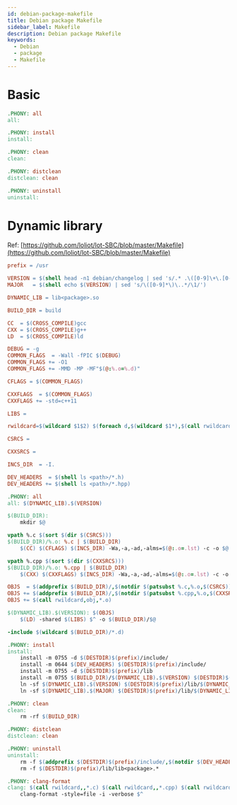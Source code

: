 ```yaml
---
id: debian-package-makefile
title: Debian package Makefile
sidebar_label: Makefile
description: Debian package Makefile
keywords:
  - Debian
  - package
  - Makefile
---
```


# Basic

```makefile
.PHONY: all
all:

.PHONY: install
install:

.PHONY: clean
clean:

.PHONY: distclean
distclean: clean

.PHONY: uninstall
uninstall:
```

# Dynamic library

Ref: [https://github.com/loliot/lot-SBC/blob/master/Makefile](https://github.com/loliot/lot-SBC/blob/master/Makefile)

```makefile
prefix = /usr

VERSION = $(shell head -n1 debian/changelog | sed 's/.* .\([0-9]\+\.[0-9]\+\.[0-9]\+\).*/\1/')
MAJOR   = $(shell echo $(VERSION) | sed 's/\([0-9]*\)\..*/\1/')

DYNAMIC_LIB = lib<package>.so

BUILD_DIR = build

CC  = $(CROSS_COMPILE)gcc
CXX = $(CROSS_COMPILE)g++
LD  = $(CROSS_COMPILE)ld

DEBUG = -g
COMMON_FLAGS  = -Wall -fPIC $(DEBUG)
COMMON_FLAGS += -O1
COMMON_FLAGS += -MMD -MP -MF"$(@:%.o=%.d)"

CFLAGS = $(COMMON_FLAGS)

CXXFLAGS  = $(COMMON_FLAGS)
CXXFLAGS += -std=c++11

LIBS =

rwildcard=$(wildcard $1$2) $(foreach d,$(wildcard $1*),$(call rwildcard,$d/,$2))

CSRCS =

CXXSRCS =

INCS_DIR  = -I.

DEV_HEADERS  = $(shell ls <path>/*.h)
DEV_HEADERS += $(shell ls <path>/*.hpp)

.PHONY: all
all: $(DYNAMIC_LIB).$(VERSION)

$(BUILD_DIR):
    mkdir $@

vpath %.c $(sort $(dir $(CSRCS)))
$(BUILD_DIR)/%.o: %.c | $(BUILD_DIR)
    $(CC) $(CFLAGS) $(INCS_DIR) -Wa,-a,-ad,-alms=$(@:.o=.lst) -c -o $@ $<

vpath %.cpp $(sort $(dir $(CXXSRCS)))
$(BUILD_DIR)/%.o: %.cpp | $(BUILD_DIR)
    $(CXX) $(CXXFLAGS) $(INCS_DIR) -Wa,-a,-ad,-alms=$(@:.o=.lst) -c -o $@ $<

OBJS  = $(addprefix $(BUILD_DIR)/,$(notdir $(patsubst %.c,%.o,$(CSRCS))))
OBJS += $(addprefix $(BUILD_DIR)/,$(notdir $(patsubst %.cpp,%.o,$(CXXSRCS))))
OBJS += $(call rwildcard,obj,*.o)

$(DYNAMIC_LIB).$(VERSION): $(OBJS)
    $(LD) -shared $(LIBS) $^ -o $(BUILD_DIR)/$@

-include $(wildcard $(BUILD_DIR)/*.d)

.PHONY: install
install:
    install -m 0755 -d $(DESTDIR)$(prefix)/include/
    install -m 0644 $(DEV_HEADERS) $(DESTDIR)$(prefix)/include/
    install -m 0755 -d $(DESTDIR)$(prefix)/lib
    install -m 0755 $(BUILD_DIR)/$(DYNAMIC_LIB).$(VERSION) $(DESTDIR)$(prefix)/lib
    ln -sf $(DYNAMIC_LIB).$(VERSION) $(DESTDIR)$(prefix)/lib/$(DYNAMIC_LIB).$(MAJOR)
    ln -sf $(DYNAMIC_LIB).$(MAJOR) $(DESTDIR)$(prefix)/lib/$(DYNAMIC_LIB)

.PHONY: clean
clean:
    rm -rf $(BUILD_DIR)

.PHONY: distclean
distclean: clean

.PHONY: uninstall
uninstall:
    rm -f $(addprefix $(DESTDIR)$(prefix)/include/,$(notdir $(DEV_HEADERS)))
    rm -f $(DESTDIR)$(prefix)/lib/lib<package>.*

.PHONY: clang-format
clang: $(call rwildcard,,*.c) $(call rwildcard,,*.cpp) $(call rwildcard,,*.h) $(call rwildcard,,*.hpp)
    clang-format -style=file -i -verbose $^
```
